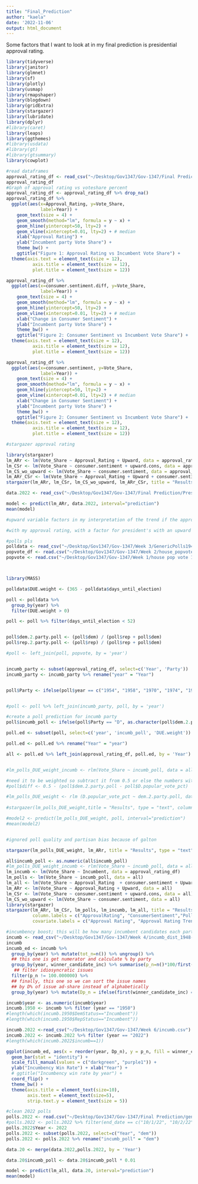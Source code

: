 ```yaml
---
title: "Final_Prediction"
author: "kaela"
date: '2022-11-06'
output: html_document
---
```


Some factors that I want to look at in my final prediction is presidential approval rating. 

```r
library(tidyverse)
library(janitor)
library(glmnet)
library(sf)
library(plotly)
library(usmap)
library(rmapshaper)
library(blogdown)
library(gridExtra)
library(stargazer)
library(lubridate)
library(dplyr)
#library(caret)
library(leaps)
library(ggthemes)
#library(usdata)
#library(gt)
#library(gtsummary)
library(cowplot)
```

```r
#read dataframes
approval_rating_df <- read_csv("~/Desktop/Gov1347/Gov-1347/Final Prediction/Presidential_Approval_Rating_Midterms - Sheet1.csv")
approval_rating_df
#Graph of approval rating vs voteshare percent
approval_rating_df <- approval_rating_df %>% drop_na()
approval_rating_df %>%
  ggplot(aes(x=Approval_Rating, y=Vote_Share,
             label=Year)) + 
    geom_text(size = 4) +
    geom_smooth(method="lm", formula = y ~ x) +
    geom_hline(yintercept=50, lty=2) +
    geom_vline(xintercept=0.01, lty=2) + # median
    xlab("Approval Rating") +
    ylab("Incumbent party Vote Share") +
    theme_bw() +
    ggtitle("Figure 1: Approval Rating vs Incumbent Vote Share") +
  theme(axis.text = element_text(size = 12),
          axis.title = element_text(size = 12),
          plot.title = element_text(size = 12))

approval_rating_df %>%
  ggplot(aes(x=consumer.sentiment.diff, y=Vote_Share,
             label=Year)) + 
    geom_text(size = 4) +
    geom_smooth(method="lm", formula = y ~ x) +
    geom_hline(yintercept=50, lty=2) +
    geom_vline(xintercept=0.01, lty=2) + # median
    xlab("Change in Consumer Sentiment") +
    ylab("Incumbent party Vote Share") +
    theme_bw() +
    ggtitle("Figure 2: Consumer Sentiment vs Incumbent Vote Share") +
  theme(axis.text = element_text(size = 12),
          axis.title = element_text(size = 12),
          plot.title = element_text(size = 12))

approval_rating_df %>%
  ggplot(aes(x=consumer.sentiment, y=Vote_Share,
             label=Year)) + 
    geom_text(size = 4) +
    geom_smooth(method="lm", formula = y ~ x) +
    geom_hline(yintercept=50, lty=2) +
    geom_vline(xintercept=0.01, lty=2) + # median
    xlab("Change in Consumer Sentiment") +
    ylab("Incumbent party Vote Share") +
    theme_bw() +
    ggtitle("Figure 2: Consumer Sentiment vs Incumbent Vote Share") +
  theme(axis.text = element_text(size = 12),
          axis.title = element_text(size = 12),
          plot.title = element_text(size = 12))


```

```r
#stargazer approval rating 

library(stargazer)
lm_ARr <- lm(Vote_Share ~ Approval_Rating + Upward, data = approval_rating_df)
lm_CSr <- lm(Vote_Share ~ consumer.sentiment + upward.cons, data = approval_rating_df)
lm_CS_wo_upward <- lm(Vote_Share ~ consumer.sentiment, data = approval_rating_df)
lm_ARr_CSr <- lm(Vote_Share ~ Approval_Rating + Upward + consumer.sentiment + upward.cons, data = approval_rating_df)
stargazer(lm_ARr, lm_CSr, lm_CS_wo_upward, lm_ARr_CSr, title = "Results", type = "text", column.labels = c("AR", "CS+trend", "CS", "AR+CS+trend"), covariate.labels = c("Approval Rating", "Approval Rating Trend", "Consumer Rating", "Consumer Rating Trend"))

data.2022 <- read_csv("~/Desktop/Gov1347/Gov-1347/Final Prediction/Presidential_approval_rating_2022 - Sheet1.csv")

model <- predict(lm_ARr, data.2022, interval="prediction")
mean(model)

#upward variable factors in my interpretation of the trend if the approval rating was increasing or decreasing

#with my approval rating, with a factor for president's with an upward trend, predict that Dems will have 47.68% of voteshare 
```
```r
#polls pls
polldata <- read_csv("~/Desktop/Gov1347/Gov-1347/Week 3/GenericPolls1942_2020.csv")
popvote_df <- read.csv("~/Desktop/Gov1347/Gov-1347/Week 2/house_popvote_seats.csv") 
popvote <- read.csv("~/Desktop/Gov1347/Gov-1347/Week 1/house pop vote 1948-2020.csv")



library(MASS)

polldata$DUE.weight <- (365 - polldata$days_until_election)

poll <- polldata %>% 
  group_by(year) %>% 
  filter(DUE.weight > 0)

poll <- poll %>% filter(days_until_election < 52)


poll$dem.2.party.poll <- (poll$dem) / (poll$rep + poll$dem) 
poll$rep.2.party.poll <- (poll$rep) / (poll$rep + poll$dem) 

#poll <- left_join(poll, popvote, by = 'year')


incumb_party <- subset(approval_rating_df, select=c('Year', 'Party'))
incumb_party <- incumb_party %>% rename("year" = "Year")


poll$Party <- ifelse(poll$year == c("1954", "1958", "1970", "1974", "1982", "1986", "1990", "2002", "2006", "2018"),  "R", "D")


#poll <- poll %>% left_join(incumb_party, poll, by = 'year')

#create a poll prediction for incumb party
poll$incumb_poll <- ifelse(poll$Party == "D", as.character(poll$dem.2.party.poll), as.character(poll$rep.2.party.poll))

poll.ed <- subset(poll, select=c('year', 'incumb_poll', 'DUE.weight'))

poll.ed <- poll.ed %>% rename("Year" = "year")

all <- poll.ed %>% left_join(approval_rating_df, poll.ed, by = 'Year')


#lm_polls_DUE_weight_incumb <- rlm(Vote_Share ~ incumb_poll, data = all, weights = DUE.weight, maxit=500)

#need it to be weighted so subtract it from 0.5 or else the numbers with a larger difference would have a larger weight
#poll$diff <- 0.5 - (poll$dem.2.party.poll - poll$D.popular_vote_pct)

#lm_polls_DUE_weight <- rlm (D.popular_vote_pct ~ dem.2.party.poll, data = poll, weights = DUE.weight)
 
#stargazer(lm_polls_DUE_weight,title = "Results", type = "text", column.labels = c("polls"), covariate.labels = c("Polls"))

#model2 <- predict(lm_polls_DUE_weight, poll, interval="prediction")
#mean(model2)


#ignored poll quality and partisan bias because of galton
```

```r
stargazer(lm_polls_DUE_weight, lm_ARr, title = "Results", type = "text", column.labels = c("Polls, AR"), covariate.labels = c("Polls, Apporval Rating"))
```

```r
all$incumb_poll <- as.numeric(all$incumb_poll)
#lm_polls_DUE_weight_incumb <- rlm(Vote_Share ~ incumb_poll, data = all, weights = DUE.weight, maxit=200)
lm_incumb <- lm(Vote_Share ~ Incumbent, data = approval_rating_df)
lm_polls <- lm(Vote_Share ~ incumb_poll, data = all)
lm_all <- lm(Vote_Share ~ Approval_Rating  + consumer.sentiment + Upward + upward.cons + incumb_poll + Incumbent, data = all)
lm_ARr <- lm(Vote_Share ~ Approval_Rating + Upward, data = all)
lm_CSr <- lm(Vote_Share ~ consumer.sentiment + upward.cons, data = all)
lm_CS_wo_upward <- lm(Vote_Share ~ consumer.sentiment, data = all)
library(stargazer)
stargazer(lm_ARr, lm_CSr, lm_polls, lm_incumb, lm_all, title = "Results", type = "text", 
          column.labels = c("ApprovalRating", "ConsumerSentiment","Polls", "Incumbency", "All"), 
          covariate.labels = c("Approval Rating", "Approval Rating Trend", "Consumer Rating", "Consumer Rating Trend", "Polls", "Incumbency"))

```
```r
#incumbency boost; this will be how many incumbent candidates each party has 
incumb <- read_csv("~/Desktop/Gov1347/Gov-1347/Week 4/incumb_dist_1948-2022 (2).csv")
incumb
incumb_ed <- incumb %>%
  group_by(year) %>% mutate(tot_n=n()) %>% ungroup() %>%
  ## this one is get numerator and calculate % by party
  group_by(year, winner_candidate_inc) %>% summarise(p_n=n()*100/first(tot_n)) %>% ungroup() %>%
   ## filter idiosyncratic issues
  filter(p_n != 100.000000) %>%
  ## finally, this one so we can sort the issue names
  ## by D% of issue ad-share instead of alphabetically
  group_by(year) %>% mutate(Dp_n = ifelse(first(winner_candidate_inc) == "democrat", first(p_n), 0))

incumb$year <- as.numeric(incumb$year)
incumb.1950 <- incumb %>% filter (year == "1950")
#length(which(incumb.1950$DemStatus=="Incumbent"))
#length(which(incumb.1950$RepStatus=="Incumbent"))

incumb.2022 <-read_csv("~/Desktop/Gov1347/Gov-1347/Week 6/incumb.csv")
incumb.2022 <- incumb.2022 %>% filter (year == "2022")
#length(which(incumb.2022$incumb==1))

ggplot(incumb_ed, aes(x = reorder(year, Dp_n), y = p_n, fill = winner_candidate_inc)) + 
  geom_bar(stat = "identity") +
  scale_fill_manual(values = c("darkgreen", "purple1")) +
  ylab("Incumbency Win Rate") + xlab("Year") +
  # ggtitle("Incumbency win rate by year") +
  coord_flip() + 
  theme_bw() + 
  theme(axis.title = element_text(size=10),
        axis.text = element_text(size=5),
        strip.text.y = element_text(size = 5)) 
```


```r
#clean 2022 polls
polls.2022 <- read.csv("~/Desktop/Gov1347/Gov-1347/Final Prediction/generic_ballot_polls.csv")
#polls.2022 <- polls.2022 %>% filter(end_date == c("10/1/22", "10/2/22", "10/3/22", "10/4/22", "10/5/22", "10/6/22", "10/7/22", "10/8/22", "10/9/22", "10/10/22", "10/11/22", "10/12/22", "10/13/22", "10/14/22", "10/15/22", "10/16/22", "10/17/22", "10/18/22", "10/19/22", "10/20/22", "10/21/22", "10/22/22", "10/23/22", "10/24/22", "10/25/22", "10/26/22", "10/27/22", "10/28/22", "10/29/22", "10/30/22", "10/31/22", "11/1/22", "11/2/22", "11/3/22", "11/4/22", "11/5/22", "11/6/22", "11/7/22", "11/8/22"))
polls.2022$Year <- 2022
polls.2022 <- subset(polls.2022, select=c("Year", "dem"))
polls.2022 <- polls.2022 %>% rename("incumb_poll" = "dem")

data.20 <- merge(data.2022,polls.2022, by = 'Year') 

data.20$incumb_poll <- data.20$incumb_poll * 0.01

model <- predict(lm_all, data.20, interval="prediction")
mean(model)
```



